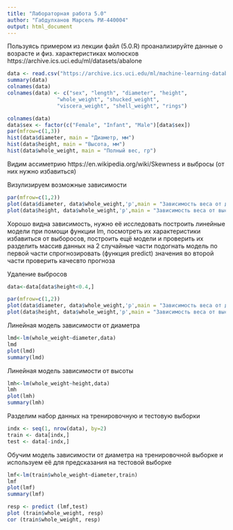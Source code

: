 ---
title: "Лабораторная работа 5.0"
author: "Габдулханов Марсель РИ-440004"
output: html_document
---

Пользуясь примером из лекции файл (5.0.R) проанализируйте данные
о возрасте и физ. характеристиках молюсков
https://archive.ics.uci.edu/ml/datasets/abalone
```{r}
data <- read.csv("https://archive.ics.uci.edu/ml/machine-learning-databases/abalone/abalone.data", header=TRUE, sep=",")
summary(data)
colnames(data)
colnames(data) <- c("sex", "length", "diameter", "height", 
                "whole_weight", "shucked_weight",
                "viscera_weight", "shell_weight", "rings")

colnames(data)
data$sex <- factor(c("Female", "Infant", "Male")[data$sex])
par(mfrow=c(1,3)) 
hist(data$diameter, main = "Диаметр, мм")
hist(data$height, main = "Высота, мм")
hist(data$whole_weight, main = "Полный вес, гр")
```
Видим ассиметрию https://en.wikipedia.org/wiki/Skewness
и выбросы (от них нужно избавиться)

Визулизируем возможные зависимости
```{r}
par(mfrow=c(1,2)) 
plot(data$diameter, data$whole_weight,'p',main = "Зависимость веса от диаметра")
plot(data$height, data$whole_weight,'p',main = "Зависимость веса от высоты")
```

Хорошо видна зависимость, нужно её исследовать
построить линейные модели при помощи функции lm, посмотреть их характеристики
избавиться от выборосов, построить ещё модели и проверить их
разделить массив данных на 2 случайные части
подогнать модель по первой части
спрогнозировать (функция predict) значения во второй части
проверить качесвто прогноза

Удаление выбросов
```{r}
data<-data[data$height<0.4,]

par(mfrow=c(1,2)) 
plot(data$diameter, data$whole_weight,'p',main = "Зависимость веса от диаметра")
plot(data$height, data$whole_weight,'p',main = "Зависимость веса от высоты")
```

Линейная модель зависимости от диаметра
```{r}
lmd<-lm(whole_weight~diameter,data)
lmd
plot(lmd)
summary(lmd)
```
Линейная модель зависимости от высоты
```{r}
lmh<-lm(whole_weight~height,data)
lmh
plot(lmh)
summary(lmh)
```

Разделим набор данных на тренировочную и тестовую выборки
```{r}
indx <- seq(1, nrow(data), by=2)
train <- data[indx,]
test <- data[-indx,]
```
Обучим модель зависимости от диаметра на тренировочной выборке и используем её для предсказания на тестовой выборке
```{r}
lmf<-lm(train$whole_weight~diameter,train)
lmf
plot(lmf)
summary(lmf)

resp <- predict (lmf,test)
plot (train$whole_weight, resp)
cor (train$whole_weight, resp)
```